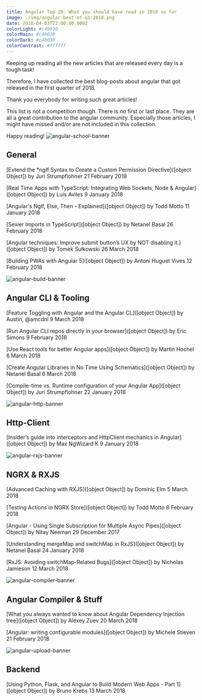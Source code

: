 ```yaml
---
title: Angular Top 20: What you should have read in 2018 so far
image: ./img/angular-best-of-q1-2018.png
date: 2018-04-03T22:00:00.000Z
colorLight: #c40030
colorMain: #c40030
colorDark: #c40030
colorContrast: #ffffff
---
```

Keeping up reading all the new articles that are released every day is a tough task!

Therefore, I have collected the best blog-posts about angular that got released in the first quarter of 2018. 

Thank you everybody for writing such great articles!

This list is not a competition though. There is no first or last place. They are all a great contribution to the angular community. Especially those articles, I might have missed and/or are not included in this collection.

Happy reading!
![angular-school-banner](./img/angular-school-banner.png)
## General 

[Extend the *ngIf Syntax to Create a Custom Permission Directive]([object Object])
by Juri Strumpflohner
21 February 2018

[Real Time Apps with TypeScript: Integrating Web Sockets, Node & Angular]([object Object])
by Luis Aviles
9 January 2018

[Angular's NgIf, Else, Then - Explained]([object Object])
by Todd Motto
11 January 2018

[Sexier Imports in TypeScript]([object Object])
by Netanel Basal
26 February 2018

[Angular techniques: Improve submit button’s UX by NOT disabling it.]([object Object])
by Tomek Sułkowski
26 March 2018

[Building PWAs with Angular 5]([object Object])
by Antoni Huguet Vives
12 February 2018

![angular-build-banner](./img/angular-build-banner.png)
## Angular CLI & Tooling 

[Feature Toggling with Angular and the Angular CL]([object Object])
by Austin, @amcdnl
9 March 2018

[Run Angular CLI repos directly in your browser]([object Object])
by Eric Simons
9 February 2018

[Use React tools for better Angular apps]([object Object])
by Martin Hochel
6 March 2018

[Create Angular Libraries in No Time Using Schematics]([object Object])
by Netanel Basal
6 March 2018

[Compile-time vs. Runtime configuration of your Angular App]([object Object])
by Juri Strumpflohner
22 January 2018

![angular-http-banner](./img/angular-http-banner.png)
## Http-Client 

[Insider’s guide into interceptors and HttpClient mechanics in Angular]([object Object])
by Max NgWizard K
9 January 2018

![angular-rxjs-banner](./img/angular-rxjs-banner.png)
## NGRX & RXJS 

[Advanced Caching with RXJS]([object Object])
by Dominic Elm
5 March 2018

[Testing Actions in NGRX Store]([object Object])
by Todd Motto
8 February 2018

[Angular - Using Single Subscription for Multiple Async Pipes]([object Object])
by Nitay Neeman
29 December 2017

[Understanding mergeMap and switchMap in RxJS]([object Object])
by Netanel Basal
24 January 2018

[RxJS: Avoiding switchMap-Related Bugs]([object Object])
by Nicholas Jamieson
12 March 2018

![angular-compiler-banner](./img/angular-compiler-banner.png)
## Angular Compiler & Stuff 

[What you always wanted to know about Angular Dependency Injection tree]([object Object])
by Alexey Zuev
20 March 2018

[Angular: writing configurable modules]([object Object])
by Michele Stieven
21 February 2018

![angular-upload-banner](./img/angular-upload-banner.png)
## Backend 

[Using Python, Flask, and Angular to Build Modern Web Apps - Part 1]([object Object])
by Bruno Krebs
13 March 2018


